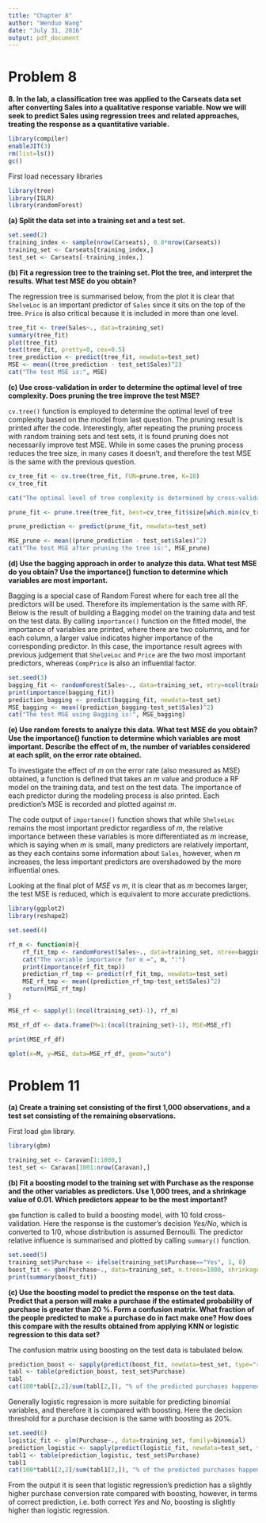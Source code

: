 ```yaml
---
title: "Chapter 8"
author: "Wenduo Wang"
date: "July 31, 2016"
output: pdf_document
---
```


# Problem 8

__8. In the lab, a classification tree was applied to the Carseats data set after converting Sales into a qualitative response variable. Now we will seek to predict Sales using regression trees and related approaches, treating the response as a quantitative variable.__

```r
library(compiler)
enableJIT(3)
rm(list=ls())
gc()
```

First load necessary libraries 

```r
library(tree)
library(ISLR)
library(randomForest)
```

__(a) Split the data set into a training set and a test set.__

```r
set.seed(2)
training_index <- sample(nrow(Carseats), 0.8*nrow(Carseats))
training_set <- Carseats[training_index,]
test_set <- Carseats[-training_index,]
```

__(b) Fit a regression tree to the training set. Plot the tree, and interpret the results. What test MSE do you obtain?__

The regression tree is summarised below, from the plot it is clear that `ShelveLoc` is an important predictor of `Sales` since it sits on the top of the tree. `Price` is also critical because it is included in more than one level.

```r
tree_fit <- tree(Sales~., data=training_set)
summary(tree_fit)
plot(tree_fit)
text(tree_fit, pretty=0, cex=0.5)
tree_prediction <- predict(tree_fit, newdata=test_set)
MSE <- mean((tree_prediction - test_set$Sales)^2)
cat("The test MSE is:", MSE)
```

__(c) Use cross-validation in order to determine the optimal level of tree complexity. Does pruning the tree improve the test MSE?__

`cv.tree()` function is employed to determine the optimal level of tree complexity based on the model from last question. The pruning result is printed after the code. Interestingly, after repeating the pruning process with random training sets and test sets, it is found pruning does not necessarily improve test MSE. While in some cases the pruning process reduces the tree size, in many cases it doesn't, and therefore the test MSE is the same with the previous question.

```r
cv_tree_fit <- cv.tree(tree_fit, FUN=prune.tree, K=10)
cv_tree_fit

cat("The optimal level of tree complexity is determined by cross-validation as:", cv_tree_fit$size[which.min(cv_tree_fit$dev)])

prune_fit <- prune.tree(tree_fit, best=cv_tree_fit$size[which.min(cv_tree_fit$dev)])

prune_prediction <- predict(prune_fit, newdata=test_set)

MSE_prune <- mean((prune_prediction - test_set$Sales)^2)
cat("The test MSE after pruning the tree is:", MSE_prune)
```

__(d) Use the bagging approach in order to analyze this data. What test MSE do you obtain? Use the importance() function to determine which variables are most important.__

Bagging is a special case of Random Forest where for each tree all the predictors will be used. Therefore its implementation is the same with RF. Below is the result of building a Bagging model on the training data and test on the test data. By calling `importance()` function on the fitted model, the importance of variables are printed, where there are two columns, and for each column, a larger value indicates higher importance of the corresponding predictor. In this case, the importance result agrees with previous judgement that `ShelveLoc` and `Price` are the two most important predictors, whereas `CompPrice` is also an influential factor.

```r
set.seed(3)
bagging_fit <- randomForest(Sales~., data=training_set, mtry=ncol(training_set)-1, importance=TRUE)
print(importance(bagging_fit))
prediction_bagging <- predict(bagging_fit, newdata=test_set)
MSE_bagging <- mean((prediction_bagging-test_set$Sales)^2)
cat("The test MSE using Bagging is:", MSE_bagging)
```

__(e) Use random forests to analyze this data. What test MSE do you obtain? Use the importance() function to determine which variables are most important. Describe the effect of m, the number of variables considered at each split, on the error rate obtained.__

To investigate the effect of _m_ on the error rate (also measured as MSE) obtained, a function is defined that takes an _m_ value and produce a RF model on the training data, and test on the test data. The importance of each predictor during the modeling process is also printed. Each prediction's MSE is recorded and plotted against _m_.

The code output of `importance()` function shows that while `ShelveLoc` remains the most important predictor regardless of _m_, the relative importance between these variables is more differentiated as _m_ increase, which is saying when _m_ is small, many predictors are relatively important, as they each contains some information about `Sales`, however, when _m_ increases, the less important predictors are overshadowed by the more influential ones.

Looking at the final plot of _MSE vs m_, it is clear that as _m_ becomes larger, the test MSE is reduced, which is equivalent to more accurate predictions.

```r
library(ggplot2)
library(reshape2)
```


```r
set.seed(4)

rf_m <- function(m){
    rf_fit_tmp <- randomForest(Sales~., data=training_set, ntree=bagging_fit$ntree, mtry=m, importance=TRUE)
    cat("The variable importance for m =", m, ":")
    print(importance(rf_fit_tmp))
    prediction_rf_tmp <- predict(rf_fit_tmp, newdata=test_set)
    MSE_rf_tmp <- mean((prediction_rf_tmp-test_set$Sales)^2)
    return(MSE_rf_tmp)
}

MSE_rf <- sapply(1:(ncol(training_set)-1), rf_m)

MSE_rf_df <- data.frame(M=1:(ncol(training_set)-1), MSE=MSE_rf)

print(MSE_rf_df)

qplot(x=M, y=MSE, data=MSE_rf_df, geom="auto")
```

# Problem 11

__(a) Create a training set consisting of the first 1,000 observations, and a test set consisting of the remaining observations.__

First load `gbm` library.

```r
library(gbm)
```


```r
training_set <- Caravan[1:1000,]
test_set <- Caravan[1001:nrow(Caravan),]
```

__(b) Fit a boosting model to the training set with Purchase as the response and the other variables as predictors. Use 1,000 trees, and a shrinkage value of 0.01. Which predictors appear to be the most important?__

`gbm` function is called to build a boosting model, with 10 fold cross-validation. Here the response is the customer's decision _Yes/No_, which is converted to 1/0, whose distribution is assumed Bernoulli. The predictor relative influence is summarised and plotted by calling `summary()` function.

```r
set.seed(5)
training_set$Purchase <- ifelse(training_set$Purchase=="Yes", 1, 0)
boost_fit <- gbm(Purchase~., data=training_set, n.trees=1000, shrinkage=0.01, interaction.depth=4, distribution="bernoulli", cv.folds=10, n.cores=4)
print(summary(boost_fit))
```

__(c) Use the boosting model to predict the response on the test data. Predict that a person will make a purchase if the estimated probability of purchase is greater than 20 %. Form a confusion matrix. What fraction of the people predicted to make a purchase do in fact make one? How does this compare with the results obtained from applying KNN or logistic regression to this data set?__

The confusion matrix using boosting on the test data is tabulated below.

```r
prediction_boost <- sapply(predict(boost_fit, newdata=test_set, type="response", n.trees=1000), function(x) ifelse(x>0.2, "Yes", "No"))
tabl <- table(prediction_boost, test_set$Purchase)
tabl
cat(100*tabl[2,2]/sum(tabl[2,]), "% of the predicted purchases happened in reality.")
```

Generally logistic regression is more suitable for predicting binomial variables, and therefore it is compared with boosting. Here the decision threshold for a purchase decision is the same with boosting as 20%.

```r
set.seed(6)
logistic_fit <- glm(Purchase~., data=training_set, family=binomial)
prediction_logistic <- sapply(predict(logistic_fit, newdata=test_set, type="response"), function(x) ifelse(x>0.2, "Yes", "No"))
tabl1 <- table(prediction_logistic, test_set$Purchase)
tabl1
cat(100*tabl1[2,2]/sum(tabl1[2,]), "% of the predicted purchases happened in reality (logistic regression).")
```

From the output it is seen that logistic regression's prediction has a slightly higher purchase conversion rate compared with boosting, however, in terms of correct prediction, i.e. both correct _Yes_ and _No_, boosting is slightly higher than logistic regression.